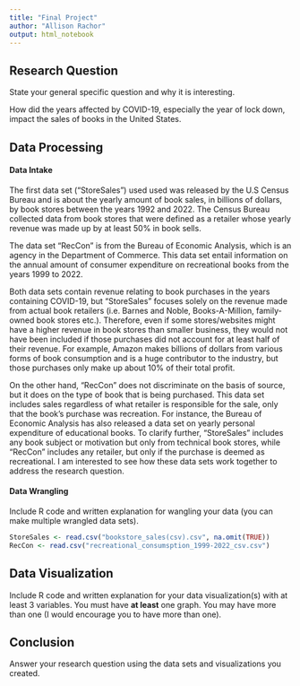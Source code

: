 ```yaml
---
title: "Final Project"
author: "Allison Rachor"
output: html_notebook
---
```



## Research Question 

State your general specific question and why it is interesting. 

How did the years affected by COVID-19, especially the year of lock down, impact the sales of books in the United States.

## Data Processing 

#### Data Intake 

The first data set ("StoreSales") used used was released by the U.S Census Bureau and is about the yearly amount of book sales, in billions of dollars, by book stores between the years 1992 and 2022. The Census Bureau collected data from book stores that were defined as a retailer whose yearly revenue was made up by at least 50% in book sells. 

The data set "RecCon" is from the Bureau of Economic Analysis, which is an agency in the Department of Commerce. This data set entail information on the annual amount of consumer expenditure on recreational books from the years 1999 to 2022. 

Both data sets contain revenue relating to book purchases in the years containing COVID-19, but "StoreSales" focuses solely on the revenue made from actual book retailers (i.e. Barnes and Noble, Books-A-Million, family-owned book stores etc.). Therefore, even if some stores/websites might have a higher revenue in book stores than smaller business, they would not have been included if those purchases did not account for at least half of their revenue. For example, Amazon makes billions of dollars from various forms of book consumption and is a huge contributor to the industry, but those purchases only make up about 10% of their total profit.

On the other hand, "RecCon" does not discriminate on the basis of source, but it does on the type of book that is being purchased. This data set includes sales regardless of what retailer is responsible for the sale, only that the book's purchase was recreation. For instance, the Bureau of Economic Analysis has also released a data set on yearly personal expenditure of educational books. To clarify further, "StoreSales" includes any book subject or motivation but only from technical book stores, while "RecCon" includes any retailer, but only if the purchase is deemed as recreational. I am interested to see how these data sets work together to address the research question.

#### Data Wrangling 

Include R code and written explanation for wangling your data (you can make multiple wrangled data sets). 

```r
StoreSales <- read.csv("bookstore_sales(csv).csv", na.omit(TRUE))
RecCon <- read.csv("recreational_consumsption_1999-2022_csv.csv")
```



## Data Visualization

Include R code and written explanation for your data visualization(s) with at least 3 variables. You must have **at least** one graph. You may have more than one (I would encourage you to have more than one). 




## Conclusion

Answer your research question using the data sets and visualizations you created. 
